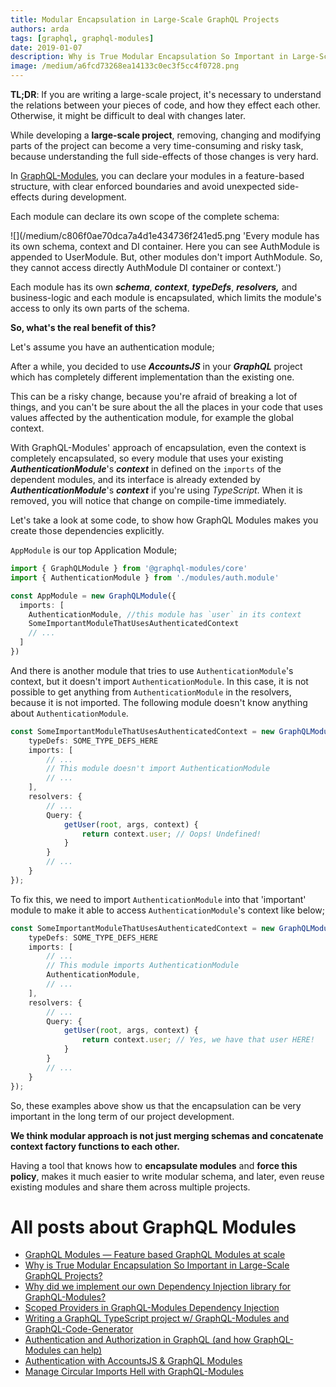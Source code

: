 ```yaml
---
title: Modular Encapsulation in Large-Scale GraphQL Projects
authors: arda
tags: [graphql, graphql-modules]
date: 2019-01-07
description: Why is True Modular Encapsulation So Important in Large-Scale GraphQL Projects? — GraphQL Modules is your savior!
image: /medium/a6fcd73268ea14133c0ec3f5cc4f0728.png
---
```


**TL;DR**: If you are writing a large-scale project, it's necessary to understand the relations between your pieces of code, and how they effect each other. Otherwise, it might be difficult to deal with changes later.

While developing a **large-scale project**, removing, changing and modifying parts of the project can become a very time-consuming and risky task, because understanding the full side-effects of those changes is very hard.

In [GraphQL-Modules](https://graphql-modules.com), you can declare your modules in a feature-based structure, with clear enforced boundaries and avoid unexpected side-effects during development.

Each module can declare its own scope of the complete schema:

![](/medium/c806f0ae70dca7a4d1e434736f241ed5.png 'Every module has its own schema, context and DI container. Here you can see AuthModule is appended to UserModule. But, other modules don't import AuthModule. So, they cannot access directly AuthModule DI container or context.')

Each module has its own **_schema_**, **_context_**, **_typeDefs_**, **_resolvers,_** and business-logic and each module is encapsulated, which limits the module's access to only its own parts of the schema.

**So, what's the real benefit of this?**

Let's assume you have an authentication module;

After a while, you decided to use **_AccountsJS_** in your **_GraphQL_** project which has completely different implementation than the existing one.

This can be a risky change, because you're afraid of breaking a lot of things, and you can't be sure about the all the places in your code that uses values affected by the authentication module, for example the global context.

With GraphQL-Modules' approach of encapsulation, even the context is completely encapsulated, so every module that uses your existing **_AuthenticationModule_**'s **_context_** in defined on the `imports` of the dependent modules, and its interface is already extended by **_AuthenticationModule_**'s **_context_** if you're using _TypeScript_. When it is removed, you will notice that change on compile-time immediately.

Let's take a look at some code, to show how GraphQL Modules makes you create those dependencies explicitly.

`AppModule` is our top Application Module;

```typescript
import { GraphQLModule } from '@graphql-modules/core'
import { AuthenticationModule } from './modules/auth.module'

const AppModule = new GraphQLModule({
  imports: [
    AuthenticationModule, //this module has `user` in its context
    SomeImportantModuleThatUsesAuthenticatedContext
    // ...
  ]
})
```

And there is another module that tries to use `AuthenticationModule`'s context, but it doesn't import `AuthenticationModule`. In this case, it is not possible to get anything from `AuthenticationModule` in the resolvers, because it is not imported. The following module doesn't know anything about `AuthenticationModule`.

```typescript
const SomeImportantModuleThatUsesAuthenticatedContext = new GraphQLModule({
    typeDefs: SOME_TYPE_DEFS_HERE
    imports: [
        // ...
        // This module doesn't import AuthenticationModule
        // ...
    ],
    resolvers: {
        // ...
        Query: {
            getUser(root, args, context) {
                return context.user; // Oops! Undefined!
            }
        }
        // ...
    }
});
```

To fix this, we need to import `AuthenticationModule` into that 'important' module to make it able to access `AuthenticationModule`'s context like below;

```typescript
const SomeImportantModuleThatUsesAuthenticatedContext = new GraphQLModule({
    typeDefs: SOME_TYPE_DEFS_HERE
    imports: [
        // ...
        // This module imports AuthenticationModule
        AuthenticationModule,
        // ...
    ],
    resolvers: {
        // ...
        Query: {
            getUser(root, args, context) {
                return context.user; // Yes, we have that user HERE!
            }
        }
        // ...
    }
});
```

So, these examples above show us that the encapsulation can be very important in the long term of our project development.

**We think modular approach is not just merging schemas and concatenate context factory functions to each other.**

Having a tool that knows how to **encapsulate modules** and **force this policy**, makes it much easier to write modular schema, and later, even reuse existing modules and share them across multiple projects.

# All posts about GraphQL Modules

- [GraphQL Modules — Feature based GraphQL Modules at scale](/blog/graphql-modules)
- [Why is True Modular Encapsulation So Important in Large-Scale GraphQL Projects?](/blog/modular-encapsulation-graphql-modules)
- [Why did we implement our own Dependency Injection library for GraphQL-Modules?](/blog/dependency-injection-library-in-graphql-modules)
- [Scoped Providers in GraphQL-Modules Dependency Injection](/blog/graphql-modules-scoped-providers)
- [Writing a GraphQL TypeScript project w/ GraphQL-Modules and GraphQL-Code-Generator](/blog/graphql-typescript-modules-codegen)
- [Authentication and Authorization in GraphQL (and how GraphQL-Modules can help)](/blog/graphql-modules-auth)
- [Authentication with AccountsJS & GraphQL Modules](/blog/accountsjs-graphql-modules)
- [Manage Circular Imports Hell with GraphQL-Modules](/blog/manage-circular-imports-hell-in-graphql-modules)

